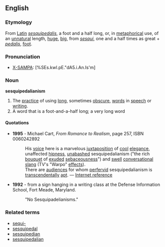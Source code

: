 ==English==
===Etymology===
From [[Latin]] ''[[sesquipedalis]]'', a foot and a half long, or, in [[metaphorical]] use, of an [[unnatural]] length, [[huge]], [[big]], from ''[[sesqui]]'', one and a half times as great + ''[[pedalis]]'', [[foot]].
<!--do we need to know this? (From ''A New and [[Copious]] [[Lexicon]] of the Latin [[Language]]'', Compiled Chiefly from the Magnum Totius Latinitatis Lexicon of Facciolati and Forcellini, and the [[German]] [[Works]] of Scheller and Luenemann'', edited by F. P. Leverett, Wilkins, Carter & Co., Boston, 1849.)-->

===Pronunciation===
*[[w:X-SAMPA|X-SAMPA]]: [%SEs.kwI.pE."dA5.i.An.Is'm]

===Noun===
'''sesquipedalianism'''
# The [[practice]] of using [[long]], sometimes [[obscure]], [[word]]s in [[speech]] or [[writing]].
# A word that is a foot-and-a-half long; a very long word

====Quotations====
*'''1995''' - Michael Cart, ''From Romance to Realism'', page 257, ISBN 0060242892
*: His [[voice]] here is a marvelous [[juxtaposition]] of [[cool]] [[elegance]], unaffected [[hipness]], [[unabashed]] sesquipedalianism ("the rich [[bouquet]] of [[exude]]d [[sebaceousness]]") and [[swell]] [[conversational]] [[slang]] (TV's "Warpo" [[effect|effects]]).
*: There are [[audience]]s for whom [[perfervid]] sesquipedalianism is [[transcendentally]] [[apt]]. &mdash; [http://anitraweb.org/kalliope/simplicity.html Internet reference]

*'''1992''' - from a sign hanging in a writing class at the Defense Information School, Fort Meade, Maryland.
*:"No Sesquipadelianisms."

===Related terms===
*[[sequi-]]
*[[sesquipedal]]
*[[sesquipedian]]
*[[sesquipedalian]]